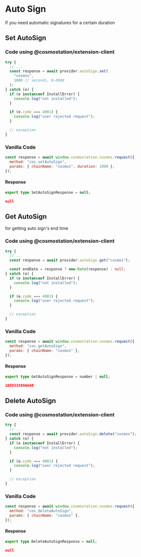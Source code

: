 # Auto Sign

If you need automatic signatures for a certain duration

## Set AutoSign

### Code using @cosmostation/extension-client

```typescript
try {
  // ...
  const response = await provider.autoSign.set(
    "cosmos",
    1000 // seconds, 0~3600
  );
} catch (e) {
  if (e instanceof InstallError) {
    console.log("not installed");
  }

  if (e.code === 4001) {
    console.log("user rejected request");
  }

  // exception
}
```

### Vanilla Code

```javascript
const response = await window.cosmostation.cosmos.request({
  method: "cos_setAutoSign",
  params: { chainName: "cosmos", duration: 1000 },
});
```

#### Response

```typescript filename="Model"
export type SetAutoSignResponse = null;
```

```json filename="Example"
null
```

## Get AutoSign

for getting auto sign's end time

### Code using @cosmostation/extension-client

```typescript
try {
  // ...
  const response = await provider.autoSign.get("cosmos");

  const endDate = response ? new Date(response) : null;
} catch (e) {
  if (e instanceof InstallError) {
    console.log("not installed");
  }

  if (e.code === 4001) {
    console.log("user rejected request");
  }

  // exception
}
```

### Vanilla Code

```javascript
const response = await window.cosmostation.cosmos.request({
  method: "cos_getAutoSign",
  params: { chainName: "cosmos" },
});
```

#### Response

```typescript filename="Model"
export type GetAutoSignResponse = number | null;
```

```json filename="Example"
1659335896648
```

## Delete AutoSign

### Code using @cosmostation/extension-client

```typescript
try {
  // ...
  const response = await provider.autoSign.delete("cosmos");
} catch (e) {
  if (e instanceof InstallError) {
    console.log("not installed");
  }

  if (e.code === 4001) {
    console.log("user rejected request");
  }

  // exception
}
```

### Vanilla Code

```javascript
const response = await window.cosmostation.cosmos.request({
  method: "cos_deleteAutoSign",
  params: { chainName: "cosmos" },
});
```

#### Response

```typescript filename="Model"
export type DeleteAutoSignResponse = null;
```

```json filename="Example"
null
```
